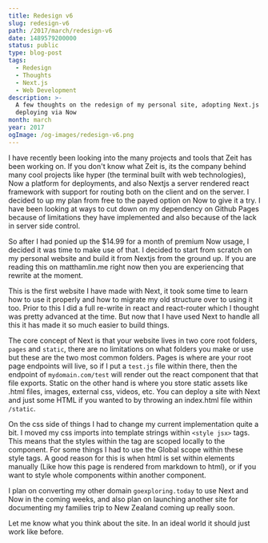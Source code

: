 ```yaml
---
title: Redesign v6
slug: redesign-v6
path: /2017/march/redesign-v6
date: 1489579200000
status: public
type: blog-post
tags:
  - Redesign
  - Thoughts
  - Next.js
  - Web Development
description: >-
  A few thoughts on the redesign of my personal site, adopting Next.js and
  deploying via Now
month: march
year: 2017
ogImage: /og-images/redesign-v6.png
---
```



I have recently been looking into the many projects and tools that Zeit has been
working on. If you don't know what Zeit is, its the company behind many cool
projects like hyper (the terminal built with web technologies), Now a platform
for deployments, and also Nextjs a server rendered react framework with support
for routing both on the client and on the server. I decided to up my plan from
free to the payed option on Now to give it a try. I have been looking at ways to
cut down on my dependency on Github Pages because of limitations they have
implemented and also because of the lack in server side control.

So after I had ponied up the $14.99 for a month of premium Now usage, I decided
it was time to make use of that. I decided to start from scratch on my personal
website and build it from Nextjs from the ground up. If you are reading this on
matthamlin.me right now then you are experiencing that rewrite at the moment.

This is the first website I have made with Next, it took some time to learn how
to use it properly and how to migrate my old structure over to using it too.
Prior to this I did a full re-write in react and react-router which I thought
was pretty advanced at the time. But now that I have used Next to handle all
this it has made it so much easier to build things.

The core concept of Next is that your website lives in two core root folders,
`pages` and `static`, there are no limitations on what folders you make or use
but these are the two most common folders. Pages is where are your root page
endpoints will live, so if I put a `test.js` file within there, then the
endpoint of `mydomain.com/test` will render out the react component that that
file exports. Static on the other hand is where you store static assets like
.html files, images, external css, videos, etc. You can deploy a site with Next
and just some HTML if you wanted to by throwing an index.html file within
`/static`.

On the css side of things I had to change my current implementation quite a bit.
I moved my css imports into template strings within `<style jsx>` tags. This
means that the styles within the tag are scoped locally to the component. For
some things I had to use the Global scope within these style tags. A good reason
for this is when html is set within elements manually (Like how this page is
rendered from markdown to html), or if you want to style whole components within
another component.

I plan on converting my other domain `goexploring.today` to use Next and Now in
the coming weeks, and also plan on launching another site for documenting my
families trip to New Zealand coming up really soon.

Let me know what you think about the site. In an ideal world it should just work
like before.

